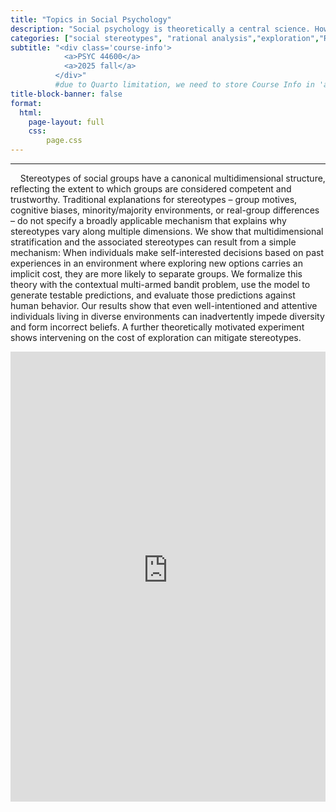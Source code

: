 ```yaml
---
title: "Topics in Social Psychology"
description: "Social psychology is theoretically a central science. However, in practice, social psychology is isolated. I believe that consciously engaging in interdisciplinary teaching can help rebuild this bridge. In this course, students come from different disciplines and are encouraged to think across fields."
categories: ["social stereotypes", "rational analysis","exploration","Reinforcement learning"] 
subtitle: "<div class='course-info'>
            <a>PSYC 44600</a>
            <a>2025 fall</a>
          </div>"
          #due to Quarto limitation, we need to store Course Info in 'author' field
title-block-banner: false 
format: 
  html: 
    page-layout: full 
    css:
        page.css
---
```


------------------------------------------------------------------------

::: grid
::: g-col-4
```{=html}
<div class="summary-card">
    <p>
    &nbsp &nbsp Stereotypes of social groups have a canonical multidimensional structure, reflecting the extent to which groups are considered competent and trustworthy. Traditional explanations for stereotypes – group motives, cognitive biases, minority/majority environments, or real-group differences – do not specify a broadly applicable mechanism that explains why stereotypes vary along multiple dimensions. We show that multidimensional stratification and the associated stereotypes can result from a simple mechanism: When individuals make self-interested decisions based on past experiences in an environment where exploring new options carries an implicit cost, they are more likely to separate groups. We formalize this theory with the contextual multi-armed bandit problem, use the model to generate testable predictions, and evaluate those predictions against human behavior. Our results show that even well-intentioned and attentive individuals living in diverse environments can inadvertently impede diversity and form incorrect beliefs. A further theoretically motivated experiment shows intervening on the cost of exploration can mitigate stereotypes.</p>
</div>
```
:::

::: g-col-8
```{=html}
 <iframe id="example1" src="https://psymichaelzhu.shinyapps.io/ParallelComparison/" style="border: none; width: 100%; height: 720px" frameborder="0"></iframe>
```
:::
:::
